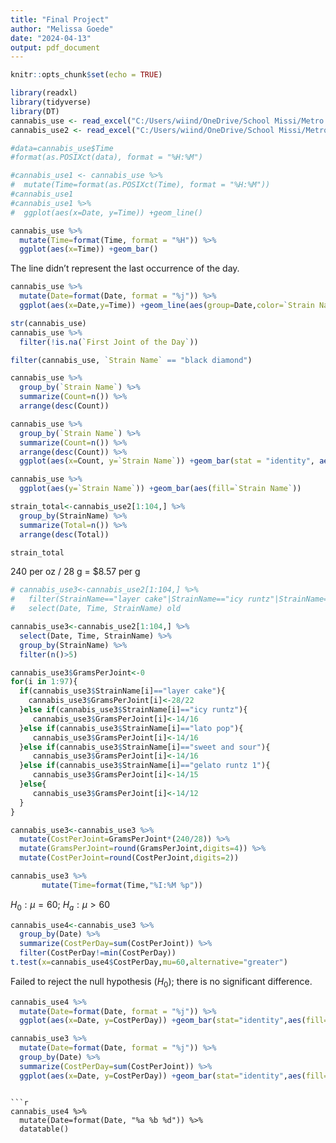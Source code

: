 ---
title: "Final Project"
author: "Melissa Goede"
date: "2024-04-13"
output: pdf_document
---

```{r setup, include=FALSE}
knitr::opts_chunk$set(echo = TRUE)
```

```{r}
library(readxl)
library(tidyverse)
library(DT)
cannabis_use <- read_excel("C:/Users/wiind/OneDrive/School Missi/Metro State University/DATA211/cannabis use.xlsx")
cannabis_use2 <- read_excel("C:/Users/wiind/OneDrive/School Missi/Metro State University/DATA211/cannabis use002.xlsx")
```

```{r}
#data=cannabis_use$Time
#format(as.POSIXct(data), format = "%H:%M")

#cannabis_use1 <- cannabis_use %>%
#  mutate(Time=format(as.POSIXct(Time), format = "%H:%M"))
#cannabis_use1
#cannabis_use1 %>%
#  ggplot(aes(x=Date, y=Time)) +geom_line()

cannabis_use %>%
  mutate(Time=format(Time, format = "%H")) %>%
  ggplot(aes(x=Time)) +geom_bar()
```

The line didn't represent the last occurrence of the day.
```{r}
cannabis_use %>%
  mutate(Date=format(Date, format = "%j")) %>%
  ggplot(aes(x=Date,y=Time)) +geom_line(aes(group=Date,color=`Strain Name`),linewidth=8) +geom_point(color="white") +theme(axis.text.x=element_text(angle=30, hjust=1)) +scale_y_datetime(date_labels = "%I %p")
```

```{r}
str(cannabis_use)
cannabis_use %>%
  filter(!is.na(`First Joint of the Day`))

filter(cannabis_use, `Strain Name` == "black diamond")
```

```{r}
cannabis_use %>%
  group_by(`Strain Name`) %>%
  summarize(Count=n()) %>%
  arrange(desc(Count))

cannabis_use %>%
  group_by(`Strain Name`) %>%
  summarize(Count=n()) %>%
  arrange(desc(Count)) %>%
  ggplot(aes(x=Count, y=`Strain Name`)) +geom_bar(stat = "identity", aes(fill=`Strain Name`))

cannabis_use %>%
  ggplot(aes(y=`Strain Name`)) +geom_bar(aes(fill=`Strain Name`))
```

```{r}
strain_total<-cannabis_use2[1:104,] %>%
  group_by(StrainName) %>%
  summarize(Total=n()) %>%
  arrange(desc(Total))

strain_total
```

240 per oz / 28 g = $8.57 per g
```{r}
# cannabis_use3<-cannabis_use2[1:104,] %>%
#   filter(StrainName=="layer cake"|StrainName=="icy runtz"|StrainName=="lato pop"|StrainName=="sweet and sour"|StrainName=="gelato runtz 1"|StrainName=="gelato runtz 2") %>%
#   select(Date, Time, StrainName) old

cannabis_use3<-cannabis_use2[1:104,] %>%
  select(Date, Time, StrainName) %>%
  group_by(StrainName) %>%
  filter(n()>5)

cannabis_use3$GramsPerJoint<-0
for(i in 1:97){
  if(cannabis_use3$StrainName[i]=="layer cake"){
    cannabis_use3$GramsPerJoint[i]<-28/22
  }else if(cannabis_use3$StrainName[i]=="icy runtz"){
     cannabis_use3$GramsPerJoint[i]<-14/16
  }else if(cannabis_use3$StrainName[i]=="lato pop"){
     cannabis_use3$GramsPerJoint[i]<-14/16
  }else if(cannabis_use3$StrainName[i]=="sweet and sour"){
     cannabis_use3$GramsPerJoint[i]<-14/16
  }else if(cannabis_use3$StrainName[i]=="gelato runtz 1"){
     cannabis_use3$GramsPerJoint[i]<-14/15
  }else{
     cannabis_use3$GramsPerJoint[i]<-14/12
  }
}

cannabis_use3<-cannabis_use3 %>%
  mutate(CostPerJoint=GramsPerJoint*(240/28)) %>%
  mutate(GramsPerJoint=round(GramsPerJoint,digits=4)) %>%
  mutate(CostPerJoint=round(CostPerJoint,digits=2))

cannabis_use3 %>%
       mutate(Time=format(Time,"%I:%M %p"))
```

$H_0: \mu = 60$; $H_a: \mu > 60$
```{r}
cannabis_use4<-cannabis_use3 %>%
  group_by(Date) %>%
  summarize(CostPerDay=sum(CostPerJoint)) %>%
  filter(CostPerDay!=min(CostPerDay))
t.test(x=cannabis_use4$CostPerDay,mu=60,alternative="greater")
```
Failed to reject the null hypothesis ($H_0$); there is no significant difference.

```{r}
cannabis_use4 %>%
  mutate(Date=format(Date, format = "%j")) %>%
  ggplot(aes(x=Date, y=CostPerDay)) +geom_bar(stat="identity",aes(fill=CostPerDay))  +scale_x_discrete(labels=format(cannabis_use4$Date, format = "%a %b %d")) +theme(axis.text.x=element_text(angle=30, hjust=1))

cannabis_use3 %>%
  mutate(Date=format(Date, format = "%j")) %>%
  group_by(Date) %>%
  summarize(CostPerDay=sum(CostPerJoint)) %>%
  ggplot(aes(x=Date, y=CostPerDay)) +geom_bar(stat="identity",aes(fill=Date))  +scale_x_discrete(labels=unique(format(cannabis_use3$Date, format = "%a %b %d"))) +theme(axis.text.x=element_text(angle=30, hjust=1),legend.position="none") +scale_y_continuous(breaks=seq(0,80,20)) +labs(title="Cannabis Use")
```
```

```{r}
cannabis_use4 %>%
  mutate(Date=format(Date, "%a %b %d")) %>%
  datatable()
```